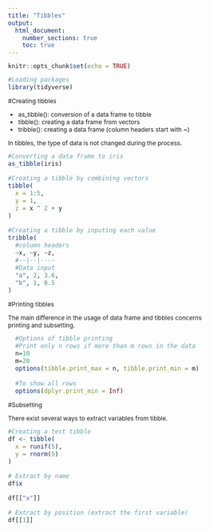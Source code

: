 ```yaml
---
title: "Tibbles"
output: 
  html_document:
    number_sections: true
    toc: true
---
```


<style type="text/css">

body{ /* Normal  */
      font-size: 12px;
  }
td {  /* Table  */
  font-size: 8px;
}
h1.title {
  font-size: 38px;
  color: DarkRed;
}
h1 { /* Header 1 */
  font-size: 28px;
  color: DarkBlue;
}
h2 { /* Header 2 */
    font-size: 22px;
  color: DarkBlue;
}
h3 { /* Header 3 */
  font-size: 18px;
  font-family: "Times New Roman", Times, serif;
  color: DarkBlue;
}
code.r{ /* Code block */
    font-size: 12px;
}
pre { /* Code block - determines code spacing between lines */
    font-size: 14px;
}
</style>

```r
knitr::opts_chunk$set(echo = TRUE)
```

```r
#Loading packages
library(tidyverse)
```

#Creating tibbles

* as_tibble(): conversion of a data frame to tibble
* tibble(): creating a data frame from vectors
* tribble(): creating a data frame (column headers start with ~)

In tibbles, the type of data is not changed during the process.
```r
#Converting a data frame to iris
as_tibble(iris)

#Creating a tibble by combining vectors
tibble(
  x = 1:5, 
  y = 1, 
  z = x ^ 2 + y
)

#Creating a tibble by inputing each value
tribble(
  #column headers
  ~x, ~y, ~z,
  #--|--|----
  #Data input
  "a", 2, 3.6,
  "b", 1, 8.5
)
```

#Printing tibbles

The main difference in the usage of data frame and tibbles concerns printing and subsetting.

```r
  #Options of tibble printing
  #Print only n rows if more than m rows in the data
  n=10
  m=20
  options(tibble.print_max = n, tibble.print_min = m)
  
  #To show all rows
  options(dplyr.print_min = Inf)
```

#Subsetting

There exist several ways to extract variables from tibble.
```r
#Creating a test tibble
df <- tibble(
  x = runif(5),
  y = rnorm(5)
)

# Extract by name
df$x

df[["x"]]

# Extract by position (extract the first variable)
df[[1]]

```

